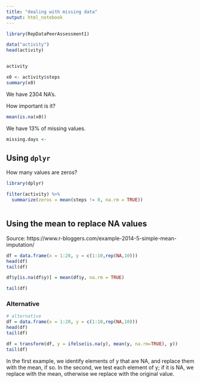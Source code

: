 ```yaml
---
title: "dealing with missing data"
output: html_notebook
---
```


```r
library(RepDataPeerAssessment1)

data("activity")
head(activity)
```

```r

```

```r
activity
```



```r
x0 <- activity$steps
summary(x0)
```

We have 2304 NA's.

How important is it?
```r
mean(is.na(x0))
```

We have 13% of missing values.

```r
missing.days <- 
```


## Using `dplyr`

How many values are zeros?
```r
library(dplyr)

filter(activity) %>%
  summarize(zeros = mean(steps != 0, na.rm = TRUE))
```

```r

```





## Using the mean to replace NA values
Source: https://www.r-bloggers.com/example-2014-5-simple-mean-imputation/

```r
df = data.frame(x = 1:20, y = c(1:10,rep(NA,10)))
head(df)
tail(df)
```

```r
df$y[is.na(df$y)] = mean(df$y, na.rm = TRUE)
```

```r
tail(df)
```

### Alternative
```r
# alternative
df = data.frame(x = 1:20, y = c(1:10,rep(NA,10)))
head(df)
tail(df)

df = transform(df, y = ifelse(is.na(y), mean(y, na.rm=TRUE), y))
tail(df)
```

In the first example, we identify elements of y that are NA, and replace them with the mean, if so. In the second, we test each element of y; if it is NA, we replace with the mean, otherwise we replace with the original value. 

